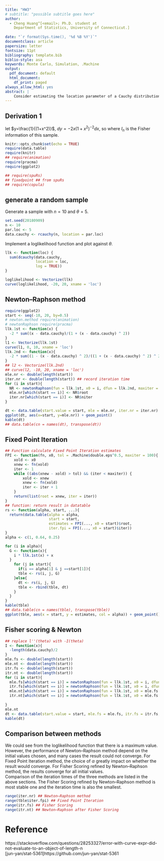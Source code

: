 ```yaml
---
title: "HW3"
# subtitle: "possible subtitle goes here"
author:
  - Cheng Huang^[<email>; Ph.D. student at
    Department of Statistics, University of Connecticut.]
    
date: "`r format(Sys.time(), '%d %B %Y')`"
documentclass: article
papersize: letter
fontsize: 11pt
bibliography: template.bib
biblio-style: asa
keywords: Monte Carlo, Simulation, .Machine
output:
  pdf_document: default
  html_document:
    df_print: paged
always_allow_html: yes
abstract: |
    Consider estimating the location parameter of a Cauchy distribution with a known scale parameter.
---
```


## Derivation 1 {#sec:P1}

\begin{align*}
  \ell(\theta)
  &=ln\prod_{i=1}^nf(x_i; \theta)=ln\prod_{i=1}^n\frac{1}{\pi[1+(x_i-\theta)^2]}= -n\ln \pi - \sum_{i=1}^n \ln [1+(\theta-X_i)^2], \\
  \ell'(\theta)
  &= - \sum_{i=1}^n \frac{2(\theta-X_i)}{1+(\theta-X_i)^2}\\
  &= -2 \sum_{i=1}^n \frac{\theta-X_i}{1+(\theta-X_i)^2}, \\
  \ell''(\theta)
  &= -2 \sum_{i=1}^n\frac{(1+(\theta-X_i)^2-2(\theta-X_i)^2)}{[1+(\theta-X_i)^2]^2}\\
  &= -2 \sum_{i=1}^n\frac{1-(\theta-X_i)^2}{[1+(\theta-X_i)^2]^2},
  \\
  I_n(\theta) 
  &=-E[(\ell''(\theta))|\theta]\\
  &=2nE[\frac{1-(\theta-X_i)^2}{(1+(\theta-X_i)^2)^2}]\\
  &=2n\int_{R} \frac{1-(\theta-X_i)^2}{(1+(\theta-X_i)^2)^2}\frac{1}{\pi[1+(\theta-X_i)^2]}dx\\
  &= \frac{4n}{\pi}
  \int_{-\infty}^\infty \frac{x^2\,d x}{(1+x^2)^3}\\
   &= \frac{8n}{\pi}
  \int_{0}^\infty \frac{x^2\,d x}{(1+x^2)^3}\\
\end{align*}
let  $y=\frac{1}{(1+x^2)}$, $dy=-2x(1+x^2)^{-2}dx$, so 
\begin{align*}
  I_n(\theta) &= \frac{4n}{\pi}\int_{0}^1 y(\frac{1}{y-1})^{1/2}dy\\
    &= \frac{4n}{\pi}\frac{\Gamma(1.5)\Gamma(1.5)}{\Gamma(3)}\\
    &= \frac{4n}{\pi}\frac{\pi}{8}\\
    &= \frac{n}{2}
\end{align*}
where $I_n$ is the Fisher information of this sample.



```r
knitr::opts_chunk$set(echo = TRUE) 
require(data.table)
require(knitr)
## require(animation)
require(pracma)
require(ggplot2)

## require(spuRs)  
## fixedpoint ## from spuRs
## require(copula)
```

## generate a random sample
Generate a sample with $n = 10$ and $\theta = 5$.
```r

set.seed(20180909)
n <- 10
par.loc <- 5
data.cauchy <- rcauchy(n, location = par.loc)
```
Implement a loglikelihood function and plot against $\theta$.
```r
llk <- function(loc) {
  sum(dcauchy(data.cauchy, 
              location = loc, 
              log = TRUE))
}

loglikelihood <- Vectorize(llk)
curve(loglikelihood, -20, 20, xname = 'loc')
```


## Newton–Raphson method
```r
require(ggplot2)
start <- seq(-10, 20, by=0.5)
# newton.method require(animation)
# newtonRaphson require(pracma)
llk.1st <- function(x) {
  -2 * sum((x - data.cauchy)/(1 + (x - data.cauchy) ^ 2))
}
l1 <- Vectorize(llk.1st)
curve(l1, 0, 10, xname = 'loc')
llk.2nd <- function(x){
  -2 * sum((1 - (x - data.cauchy) ^ 2)/((1 + (x - data.cauchy) ^ 2) ^ 2))
}
## l2 <- Vectorize(llk.2nd)
## curve(l2, -10, 20, xname = 'loc')
mle.nr <- double(length(start))
iter.nr <- double(length(start)) ## record iteration time
for (i in start){
  NR <- newtonRaphson(fun = llk.1st, x0 = i, dfun = llk.2nd, maxiter = 100)
  mle.nr[which(start == i)] <- NR$root
  iter.nr[which(start == i)] <- NR$niter
}

dt <- data.table(start.value = start, mle = mle.nr, iter.nr = iter.nr)
ggplot(dt, aes(x=start, y=mle.nr)) + geom_point()
kable(dt)
## data.table(cn = names(dt), transpose(dt))
```
## Fixed Point Iteration

```r
## Function calculate Fixed Point Iteration estimates
FPI <- function(fn, x0, tol = .Machine$double.eps^0.5, maxiter = 100){
    xold <- x0
    xnew <- fn(xold)
    iter <- 1
    while ((abs(xnew - xold) > tol) && (iter < maxiter)) {
        xold <- xnew
        xnew <- fn(xold)
        iter <- iter + 1
    }
    return(list(root = xnew, iter = iter))
}
## function: return result in datatable
rs <- function(alpha, start, ...){
  return(data.table(alpha = alpha,
                    start = start,
                    estimates = FPI(..., x0 = start)$root,
                    iter.fpi = FPI(..., x0 = start)$iter))
}
alpha <- c(1, 0.64, 0.25)

for (i in alpha){
  G <- function(x){
    i * llk.1st(x) + x
  }
    for (j in start){
      if(i == alpha[1] & j ==start[1]){
      tble <- rs(i, j, G)
    }else{
      dt <- rs(i, j, G)
      tble <- rbind(tble, dt)
    }
  }
}
kable(tble)
## data.table(cn = names(tble), transpose(tble))
ggplot(tble, aes(x = start, y = estimates, col = alpha)) + geom_point()
```

## Fisher scoring & Newton
```r
## replace l''(theta) with -I(theta)
I <- function(x){
  -length(data.cauchy)/2
}
mle.fs <- double(length(start))
mle.nt <- double(length(start))
itr.fs <- double(length(start))
itr.nt <- double(length(start))
for (i in start){
  mle.fs[which(start == i)] = newtonRaphson(fun = llk.1st, x0 = i, dfun = I, maxiter = 100)$root
  itr.fs[which(start == i)] = newtonRaphson(fun = llk.1st, x0 = i, dfun = I, maxiter = 100)$niter
  mle.nt[which(start == i)] = newtonRaphson(fun = llk.1st, x0 = mle.fs[which(start == i)], dfun = llk.2nd, maxiter = 100)$root
  itr.nt[which(start == i)] = newtonRaphson(fun = llk.1st, x0 = mle.fs[which(start == i)], dfun = llk.2nd, maxiter = 100)$niter
  
}
mle.nt
dt <- data.table(start.value = start, mle.fs = mle.fs, itr.fs = itr.fs, mle.nt = mle.nt, itr.nt = itr.nt)
kable(dt)
```


## Comparison between methods
We could see from the loglikelihood function that there is a maximum value. However, the performance of Newton–Raphson method depend on the initial values chosen, and many cases the result could not converge. For Fixed Point Iteration method, the choice of $\alpha$ greatly impact on whether the result would converge. For Fisher Scoring refined by Newton–Raphson method, the results converge for all initial values.\
Comparison of the iteration times of the three methods are listed in the above sections. The Fisher Scoring refined by Newton–Raphson method is most stable one and the iteration time is also the smallest.
```r

range(iter.nr) ## Newton–Raphson method
range(tble$iter.fpi) ## Fixed Point Iteration
range(itr.fs) ## Fisher Scoring 
range(itr.nt) ## Newton–Raphson after Fisher Scoring

```


# Reference {-}

https://stackoverflow.com/questions/28253327/error-with-curve-expr-did-not-evaluate-to-an-object-of-length-n \
[jun-yan/stat-5361]https://github.com/jun-yan/stat-5361 \

